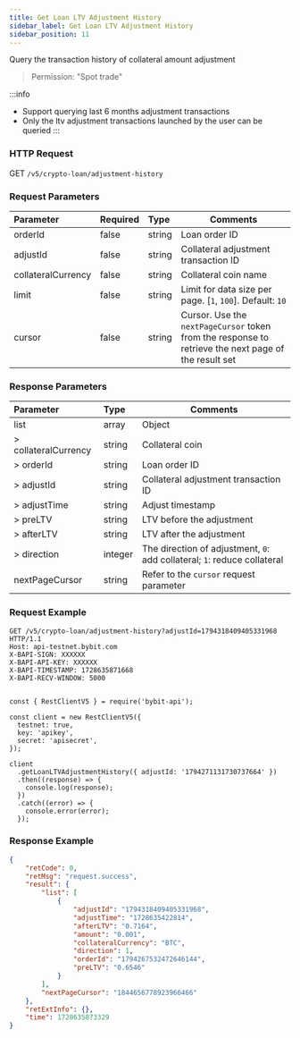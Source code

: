 ```yaml
---
title: Get Loan LTV Adjustment History
sidebar_label: Get Loan LTV Adjustment History
sidebar_position: 11
---
```

Query the transaction history of collateral amount adjustment
> Permission: "Spot trade"

:::info
* Support querying last 6 months adjustment transactions
* Only the ltv adjustment transactions launched by the user can be queried
:::

### HTTP Request
GET `/v5/crypto-loan/adjustment-history`

### Request Parameters
| Parameter | Required | Type | Comments|
|:----- |:-------|:-----|------ |
|orderId|false|string|Loan order ID|
|adjustId|false|string|Collateral adjustment transaction ID|
|collateralCurrency|false|string|Collateral coin name|
|limit |false |string |Limit for data size per page. [`1`, `100`]. Default: `10`|
|cursor |false |string |Cursor. Use the `nextPageCursor` token from the response to retrieve the next page of the result set|

### Response Parameters
| Parameter | Type | Comments|
|:----- |:-----|----- |
|list|array|Object|
|> collateralCurrency|string |Collateral coin|
|> orderId|string |Loan order ID|
|> adjustId|string|Collateral adjustment transaction ID|
|> adjustTime|string |Adjust timestamp|
|> preLTV|string |LTV before the adjustment|
|> afterLTV|string |LTV after the adjustment|
|> direction|integer |The direction of adjustment, `0`: add collateral; `1`: reduce collateral|
|nextPageCursor |string |Refer to the `cursor` request parameter |

### Request Example

<Tabs groupId="programming-languages">
<TabItem value="http" label="HTTP">

```http
GET /v5/crypto-loan/adjustment-history?adjustId=1794318409405331968 HTTP/1.1
Host: api-testnet.bybit.com
X-BAPI-SIGN: XXXXXX
X-BAPI-API-KEY: XXXXXX
X-BAPI-TIMESTAMP: 1728635871668
X-BAPI-RECV-WINDOW: 5000
```

</TabItem>
<TabItem value="python" label="Python">

```python

```

</TabItem>

<TabItem value="Node" label="Node.js">

```n4js
const { RestClientV5 } = require('bybit-api');

const client = new RestClientV5({
  testnet: true,
  key: 'apikey',
  secret: 'apisecret',
});

client
  .getLoanLTVAdjustmentHistory({ adjustId: '1794271131730737664' })
  .then((response) => {
    console.log(response);
  })
  .catch((error) => {
    console.error(error);
  });
```

</TabItem>
</Tabs>

### Response Example

```json
{
    "retCode": 0,
    "retMsg": "request.success",
    "result": {
        "list": [
            {
                "adjustId": "1794318409405331968",
                "adjustTime": "1728635422814",
                "afterLTV": "0.7164",
                "amount": "0.001",
                "collateralCurrency": "BTC",
                "direction": 1,
                "orderId": "1794267532472646144",
                "preLTV": "0.6546"
            }
        ],
        "nextPageCursor": "1844656778923966466"
    },
    "retExtInfo": {},
    "time": 1728635873329
}
```
